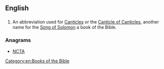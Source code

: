 ==English==

==={{abbreviation}}===
{{en-abbr}}

# {{biblical}} An abbreviation used for [[Canticles]] or the [[Canticle of Canticles]], another name for the [[Song of Solomon]] a book of the Bible.

===Anagrams===
* [[NCTA#English|NCTA]]

[[Category:en:Books of the Bible]]